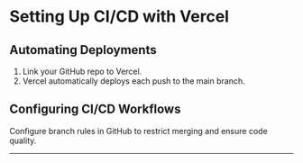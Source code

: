 # Setting Up CI/CD with Vercel

## Automating Deployments

1. Link your GitHub repo to Vercel.
2. Vercel automatically deploys each push to the main branch.

## Configuring CI/CD Workflows

Configure branch rules in GitHub to restrict merging and ensure code quality.

---
